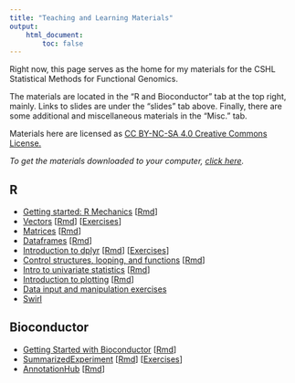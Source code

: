 ```yaml
---
title: "Teaching and Learning Materials"
output:
    html_document:
        toc: false
---
```


Right now, this page serves as the home for my materials for the CSHL Statistical Methods for Functional Genomics.

The materials are located in the "R and Bioconductor" tab at the top right, mainly. Links to slides are under the "slides"
tab above. Finally, there are some additional and miscellaneous materials in the "Misc." tab.

Materials here are licensed as [CC BY-NC-SA 4.0 Creative Commons License.](https://creativecommons.org/licenses/by-nc-sa/4.0/)

*To get the materials downloaded to your computer, [click here](https://github.com/seandavi/ITR/archive/master.zip).* 

## R
- [Getting started: R Mechanics](r_intro_mechanics.html) [[Rmd](r_intro_mechanics.Rmd)]
- [Vectors](vectors.html) [[Rmd](vectors.Rmd)] [[Exercises](vector_exercises.html)]
- [Matrices](matrices.html) [[Rmd](matrices.Rmd)]
- [Dataframes](dataframes_intro.html) [[Rmd](dataframes_intro.Rmd)]
- [Introduction to dplyr](dplyr_intro_msleep.html) [[Rmd](dplyr_intro_msleep.Rmd)] [[Exercises](dplyr_dataframes.html)]
- [Control structures, looping, and functions](control_looping_functions.html) [[Rmd](control_looping_functions.Rmd)]
- [Intro to univariate statistics](eda_and_univariate_brfss.html) [[Rmd](control_looping_functions.Rmd)]
- [Introduction to plotting](B5_plotting.html) [[Rmd](B5_plotting.Rmd)]
- [Data input and manipulation exercises](data_input_and_manipulation_exercises.html)
- [Swirl](swirl.html)

## Bioconductor

- [Getting Started with Bioconductor](bioc_installation.html) [[Rmd](bioc_installation.Rmd)]
- [SummarizedExperiment](Bioc_SummarizedExperiment.html) [[Rmd](Bioc_SummarizedExperiment.Rmd)] [[Exercises](bioc_summarizedExperiment_exercises.html)]
- [AnnotationHub](AnnotationHub.html) [[Rmd](AnnotationHub.Rmd)]

